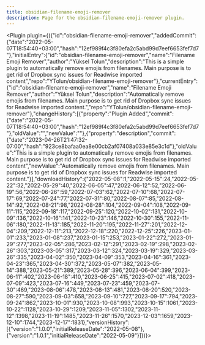 ---
title: obsidian-filename-emoji-remover
description: Page for the obsidian-filename-emoji-remover plugin.
---


<Plugin plugin={({"id":"obsidian-filename-emoji-remover","addedCommit":{"date":"2022-05-07T18:54:40+03:00","hash":"12ef989f4c3f80efa2c5abd99d7eef6653fef7d7"},"initialEntry":{"id":"obsidian-filename-emoji-remover","name":"Filename Emoji Remover","author":"Yüksel Tolun","description":"This is a simple plugin to automatically remove emojis from filenames. Main purpose is to get rid of Dropbox sync issues for Readwise imported content","repo":"YTolun/obsidian-filename-emoji-remover"},"currentEntry":{"id":"obsidian-filename-emoji-remover","name":"Filename Emoji Remover","author":"Yüksel Tolun","description":"Automatically remove emojis from filenames. Main purpose is to get rid of Dropbox sync issues for Readwise imported content.","repo":"YTolun/obsidian-filename-emoji-remover"},"changeHistory":[{"property":"Plugin Added","commit":{"date":"2022-05-07T18:54:40+03:00","hash":"12ef989f4c3f80efa2c5abd99d7eef6653fef7d7"},"oldValue":"","newValue":""},{"property":"description","commit":{"date":"2023-04-26T21:47:32-07:00","hash":"923ce8bafaa0ea8e00cb2af07408a033e85e3c1d"},"oldValue":"This is a simple plugin to automatically remove emojis from filenames. Main purpose is to get rid of Dropbox sync issues for Readwise imported content","newValue":"Automatically remove emojis from filenames. Main purpose is to get rid of Dropbox sync issues for Readwise imported content."}],"downloadHistory":{"2022-05-08":1,"2022-05-15":24,"2022-05-22":32,"2022-05-29":40,"2022-06-05":47,"2022-06-12":52,"2022-06-19":56,"2022-06-26":59,"2022-07-03":62,"2022-07-10":68,"2022-07-17":69,"2022-07-24":77,"2022-07-31":80,"2022-08-07":85,"2022-08-14":92,"2022-08-21":98,"2022-08-28":104,"2022-09-04":108,"2022-09-11":115,"2022-09-18":117,"2022-09-25":120,"2022-10-02":131,"2022-10-09":136,"2022-10-16":141,"2022-10-23":146,"2022-10-30":155,"2022-11-06":180,"2022-11-13":185,"2022-11-20":195,"2022-11-27":201,"2022-12-04":209,"2022-12-11":213,"2022-12-18":220,"2022-12-25":226,"2023-01-01":233,"2023-01-08":237,"2023-01-15":253,"2023-01-22":272,"2023-01-29":277,"2023-02-05":286,"2023-02-12":291,"2023-02-19":298,"2023-02-26":303,"2023-03-05":317,"2023-03-12":324,"2023-03-19":329,"2023-03-26":335,"2023-04-02":350,"2023-04-09":353,"2023-04-16":361,"2023-04-23":365,"2023-04-30":372,"2023-05-07":382,"2023-05-14":388,"2023-05-21":389,"2023-05-28":396,"2023-06-04":399,"2023-06-11":402,"2023-06-18":410,"2023-06-25":415,"2023-07-02":418,"2023-07-09":423,"2023-07-16":449,"2023-07-23":459,"2023-07-30":469,"2023-08-06":478,"2023-08-13":481,"2023-08-20":520,"2023-08-27":590,"2023-09-03":658,"2023-09-10":727,"2023-09-17":794,"2023-09-24":862,"2023-10-01":930,"2023-10-08":993,"2023-10-15":1061,"2023-10-22":1128,"2023-10-29":1209,"2023-11-05":1302,"2023-11-12":1398,"2023-11-19":1485,"2023-11-26":1570,"2023-12-03":1659,"2023-12-10":1744,"2023-12-17":1831},"versionHistory":[{"version":"1.0.0","initialReleaseDate":"2022-05-08"},{"version":"1.0.1","initialReleaseDate":"2022-05-09"}]})}></Plugin>